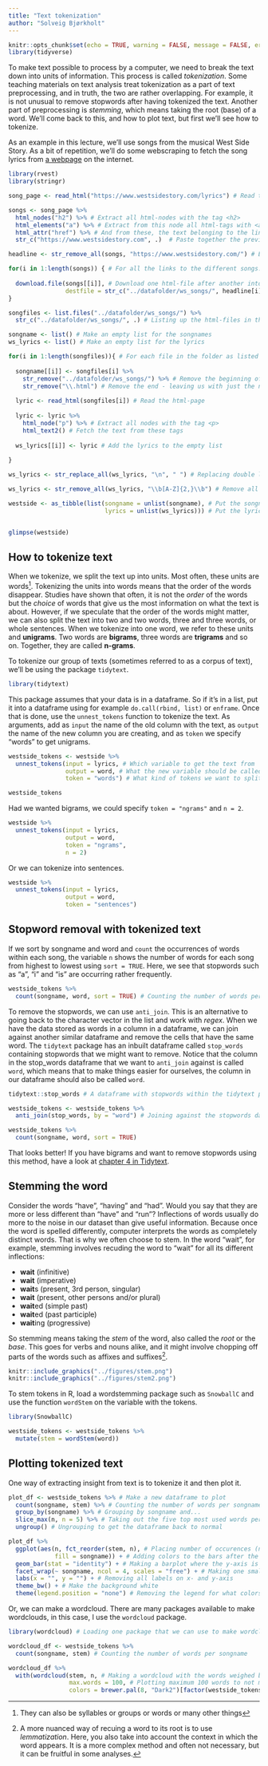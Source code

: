 ```yaml
---
title: "Text tokenization"
author: "Solveig Bjørkholt"
---
```


```r
knitr::opts_chunk$set(echo = TRUE, warning = FALSE, message = FALSE, error = FALSE)
library(tidyverse)
```


To make text possible to process by a computer, we need to break the text down into units of information. This process is called *tokenization*. Some teaching materials on text analysis treat tokenization as a part of text preprocessing, and in truth, the two are rather overlapping. For example, it is not unusual to remove stopwords after having tokenized the text. Another part of preprocessing is *stemming*, which means taking the root (base) of a word. We'll come back to this, and how to plot text, but first we'll see how to tokenize.

As an example in this lecture, we'll use songs from the musical West Side Story. As a bit of repetition, we'll do some webscraping to fetch the song lyrics from [a webpage](https://www.westsidestory.com/lyrics) on the internet.

```r

library(rvest)
library(stringr)

song_page <- read_html("https://www.westsidestory.com/lyrics") # Read the html page

songs <- song_page %>% 
  html_nodes("h2") %>% # Extract all html-nodes with the tag <h2>
  html_elements("a") %>% # Extract from this node all html-tags with <a>
  html_attr("href") %>% # And from these, the text belonging to the link reference <href>
  str_c("https://www.westsidestory.com", .)  # Paste together the previous webpage string with these

headline <- str_remove_all(songs, "https://www.westsidestory.com/") # Extracting the name of the songs

```


```r

for(i in 1:length(songs)) { # For all the links to the different songs...
  
  download.file(songs[[i]], # Download one html-file after another into the folder specified in destfile
                destfile = str_c("../datafolder/ws_songs/", headline[i], ".html"))
}

```

```r

songfiles <- list.files("../datafolder/ws_songs/") %>%
  str_c("../datafolder/ws_songs/", .) # Listing up the html-files in the folder

songname <- list() # Make an empty list for the songnames
ws_lyrics <- list() # Make an empty list for the lyrics

for(i in 1:length(songfiles)){ # For each file in the folder as listed
  
  songname[[i]] <- songfiles[i] %>% 
    str_remove("../datafolder/ws_songs/") %>% # Remove the beginning of the file string
    str_remove("\\.html") # Remove the end - leaving us with just the name of the song
  
  lyric <- read_html(songfiles[i]) # Read the html-page
  
  lyric <- lyric %>% 
    html_node("p") %>% # Extract all nodes with the tag <p>
    html_text2() # Fetch the text from these tags
  
  ws_lyrics[[i]] <- lyric # Add the lyrics to the empty list
  
}

ws_lyrics <- str_replace_all(ws_lyrics, "\n", " ") # Replacing double lineshift with space to make the next code work

ws_lyrics <- str_remove_all(ws_lyrics, "\\b[A-Z]{2,}\\b") # Remove all sequences of big letters followed by lineshift, as they are names of who's singing

westside <- as_tibble(list(songname = unlist(songname), # Put the songnames into a column in a tibble
                           lyrics = unlist(ws_lyrics))) # Put the lyrics into a column in a tibble


glimpse(westside)

```


## How to tokenize text

When we tokenize, we split the text up into units. Most often, these units are words^[They can also be syllables or groups or words or many other things]. Tokenizing the units into words means that the order of the words disappear. Studies have shown that often, it is not the *order* of the words but the *choice* of words that give us the most information on what the text is about. However, if we speculate that the order of the words might matter, we can also split the text into two and two words, three and three words, or whole sentences. When we tokenize into one word, we refer to these units and **unigrams**. Two words are **bigrams**, three words are **trigrams** and so on. Together, they are called **n-grams**. 

To tokenize our group of texts (sometimes referred to as a corpus of text), we'll be using the package `tidytext`.

```r
library(tidytext)
```

This package assumes that your data is in a dataframe. So if it's in a list, put it into a dataframe using for example `do.call(rbind, list)` or `enframe`. Once that is done, use the `unnest_tokens` function to tokenize the text. As arguments, add as `input` the name of the old column with the text, as `output` the name of the new column you are creating, and as `token` we specify "words" to get unigrams.

```r

westside_tokens <- westside %>%
  unnest_tokens(input = lyrics, # Which variable to get the text from
                output = word, # What the new variable should be called
                token = "words") # What kind of tokens we want to split the text into

westside_tokens

```

Had we wanted bigrams, we could specify `token = "ngrams"` and `n = 2`. 

```r

westside %>%
  unnest_tokens(input = lyrics, 
                output = word, 
                token = "ngrams",
                n = 2) 

```

Or we can tokenize into sentences.

```r

westside %>%
  unnest_tokens(input = lyrics, 
                output = word, 
                token = "sentences")

```

## Stopword removal with tokenized text

If we sort by songname and word and `count` the occurrences of words within each song, the variable `n` shows the number of words for each song from highest to lowest using `sort = TRUE`. Here, we see that stopwords such as "a", "i" and "is" are occurring rather frequently.

```r

westside_tokens %>%
  count(songname, word, sort = TRUE) # Counting the number of words per songsame and sorting from highest to lowest

```

To remove the stopwords, we can use `anti_join`. This is an alternative to going back to the character vector in the list and work with *regex*. When we have the data stored as words in a column in a dataframe, we can join against another similar dataframe and remove the cells that have the same word. The `tidytext` package has an inbuilt dataframe called `stop_words` containing stopwords that we might want to remove. Notice that the column in the stop_words dataframe that we want to `anti_join` against is called `word`, which means that to make things easier for ourselves, the column in our dataframe should also be called `word`.

```r

tidytext::stop_words # A dataframe with stopwords within the tidytext package

westside_tokens <- westside_tokens %>%
  anti_join(stop_words, by = "word") # Joining against the stopwords dataframe to get rid of cells with stopwords

westside_tokens %>%
  count(songname, word, sort = TRUE)

```

That looks better! If you have bigrams and want to remove stopwords using this method, have a look at [chapter 4 in Tidytext](https://www.tidytextmining.com/ngrams.html). 

## Stemming the word

Consider the words "have", "having" and "had". Would you say that they are more or less different than "have" and "run"? Inflections of words usually do more to the noise in our dataset than give useful information. Because once the word is spelled differently, computer interprets the words as completely distinct words. That is why we often choose to stem. In the word "wait", for example, stemming involves recuding the word to "wait" for all its different inflections:

 - **wait** (infinitive)
 - **wait** (imperative)
 - **wait**s (present, 3rd person, singular)
 - **wait** (present, other persons and/or plural)
 - **wait**ed (simple past)
 - **wait**ed (past participle)
 - **wait**ing (progressive)

So stemming means taking the *stem* of the word, also called the *root* or the *base*. This goes for verbs and nouns alike, and it might involve chopping off parts of the words such as affixes and suffixes^[A more nuanced way of recuing a word to its root is to use *lemmatization*. Here, you also take into account the context in which the word appears. It is a more complex method and often not necessary, but it can be fruitful in some analyses.]. 

```r
knitr::include_graphics("../figures/stem.png")
knitr::include_graphics("../figures/stem2.png")
```

To stem tokens in R, load a wordstemming package such as `SnowballC` and use the function `wordStem` on the variable with the tokens. 

```r

library(SnowballC)

westside_tokens <- westside_tokens %>%
  mutate(stem = wordStem(word))

```


## Plotting tokenized text

One way of extracting insight from text is to tokenize it and then plot it. 

```r

plot_df <- westside_tokens %>% # Make a new dataframe to plot
  count(songname, stem) %>% # Counting the number of words per songname
  group_by(songname) %>% # Grouping by songname and...
  slice_max(n, n = 5) %>% # Taking out the five top most used words per songname
  ungroup() # Ungrouping to get the dataframe back to normal

plot_df %>%
  ggplot(aes(n, fct_reorder(stem, n), # Placing number of occurences (n) on the x-axis and word on the y-axis
             fill = songname)) + # Adding colors to the bars after the songname
  geom_bar(stat = "identity") + # Making a barplot where the y-axis is the measure (stat = "identity")
  facet_wrap(~ songname, ncol = 4, scales = "free") + # Making one small plot per songname, arranging them in three columns and let the y-axis vary independent of the other plots
  labs(x = "", y = "") + # Removing all labels on x- and y-axis
  theme_bw() + # Make the background white
  theme(legend.position = "none") # Removing the legend for what colors mean

```

Or, we can make a wordcloud. There are many packages available to make wordclouds, in this case, I use the `wordcloud` package. 

```r

library(wordcloud) # Loading one package that we can use to make wordclouds

wordcloud_df <- westside_tokens %>%
  count(songname, stem) # Counting the number of words per songname

wordcloud_df %>%
  with(wordcloud(stem, n, # Making a wordcloud with the words weighed by how frequent they are
                 max.words = 100, # Plotting maximum 100 words to not make the plot too big
                 colors = brewer.pal(8, "Dark2")[factor(westside_tokens$songname)])) # Coloring the words after which songname they come from

```

